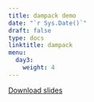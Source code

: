 ---
title: dampack demo
date: "`r Sys.Date()`"
draft: false
type: docs
linktitle: dampack 
menu:
  day3:
    weight: 4
---

[Download slides](../../../Course_Modularization/Intro, general, packages/dampack-darthpack/dampack video/dampack_slides.pptx)


